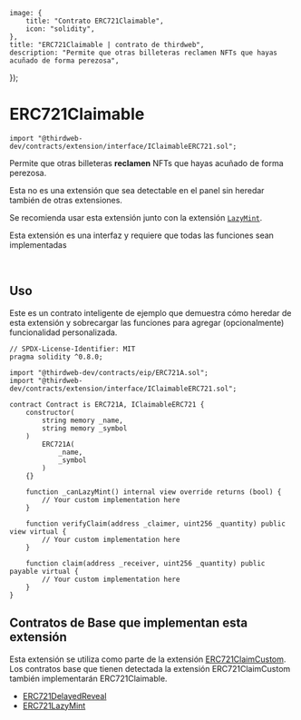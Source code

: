 
	image: {
		title: "Contrato ERC721Claimable",
		icon: "solidity",
	},
	title: "ERC721Claimable | contrato de thirdweb",
	description: "Permite que otras billeteras reclamen NFTs que hayas acuñado de forma perezosa",
});


# ERC721Claimable

```solidity
import "@thirdweb-dev/contracts/extension/interface/IClaimableERC721.sol";
```

Permite que otras billeteras **reclamen** NFTs que hayas acuñado de forma perezosa.

Esta no es una extensión que sea detectable en el panel sin heredar también de otras extensiones.

Se recomienda usar esta extensión junto con la extensión [`LazyMint`](/contracts/build/extensions/general/LazyMint).

<Callout title="info" variant="info">

Esta extensión es una interfaz y requiere que todas las funciones sean implementadas

</Callout>

<br />

<GithubButtonLink href="https://github.com/thirdweb-dev/contracts/blob/main/contracts/extension/interface/IClaimableERC721.sol" />

## Uso

Este es un contrato inteligente de ejemplo que demuestra cómo heredar de esta extensión y sobrecargar las funciones para agregar (opcionalmente) funcionalidad personalizada.

```solidity
// SPDX-License-Identifier: MIT
pragma solidity ^0.8.0;

import "@thirdweb-dev/contracts/eip/ERC721A.sol";
import "@thirdweb-dev/contracts/extension/interface/IClaimableERC721.sol";

contract Contract is ERC721A, IClaimableERC721 {
    constructor(
        string memory _name,
        string memory _symbol
    )
        ERC721A(
            _name,
            _symbol
        )
    {}

    function _canLazyMint() internal view override returns (bool) {
        // Your custom implementation here
    }

    function verifyClaim(address _claimer, uint256 _quantity) public view virtual {
        // Your custom implementation here
    }

    function claim(address _receiver, uint256 _quantity) public payable virtual {
        // Your custom implementation here
    }
}
```

## Contratos de Base que implementan esta extensión

Esta extensión se utiliza como parte de la extensión [ERC721ClaimCustom](/contracts/build/extensions/erc-721/ERC721ClaimCustom).
Los contratos base que tienen detectada la extensión ERC721ClaimCustom también implementarán ERC721Claimable.

- [ERC721DelayedReveal](/contracts/build/base-contracts/erc-721/delayed-reveal)
- [ERC721LazyMint](/contracts/build/base-contracts/erc-721/lazy-mint)
